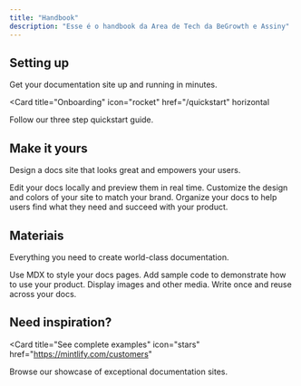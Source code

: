```yaml
---
title: "Handbook"
description: "Esse é o handbook da Area de Tech da BeGrowth e Assiny"
---
```


## Setting up

Get your documentation site up and running in minutes.

<Card
  title="Onboarding"
  icon="rocket"
  href="/quickstart"
  horizontal
>
  Follow our three step quickstart guide.
</Card>

## Make it yours

Design a docs site that looks great and empowers your users.

<Columns cols={2}>
  <Card
    title="Be Growth"
    icon="pen-to-square"
    href="/development"
  >
    Edit your docs locally and preview them in real time.
  </Card>
  <Card
    title="Assiny"
    icon="palette"
    href="/essentials/settings"
  >
    Customize the design and colors of your site to match your brand.
  </Card>
    <Card
    title="Utua"
    icon="map"
    href="/essentials/navigation"
  >
    Organize your docs to help users find what they need and succeed with your product.
  </Card>
  <Card
    title="One Control"
    icon="terminal"
    href="/api-reference/introduction"
  >
  </Card>
</Columns>

## Materiais 

Everything you need to create world-class documentation.

<Columns cols={2}>
  <Card
    title="Boas Práticas"
    icon="pen-fancy"
    href="/essentials/markdown"
  >
    Use MDX to style your docs pages.
  </Card>
  <Card
    title="Processos"
    icon="code"
    href="/essentials/code"
  >
    Add sample code to demonstrate how to use your product.
  </Card>
  <Card
    title="Images"
    icon="image"
    href="/essentials/images"
  >
    Display images and other media.
  </Card>
  <Card
    title="Reusable snippets"
    icon="recycle"
    href="/essentials/reusable-snippets"
  >
    Write once and reuse across your docs.
  </Card>
</Columns>

## Need inspiration?

<Card
  title="See complete examples"
  icon="stars"
  href="https://mintlify.com/customers"
>
  Browse our showcase of exceptional documentation sites.
</Card>
